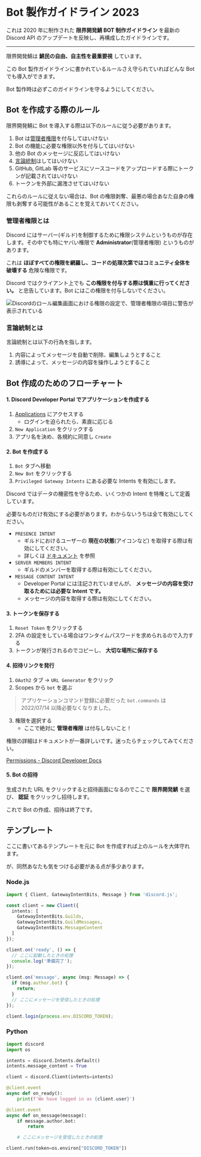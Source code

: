 # Bot 製作ガイドライン 2023

これは 2020 年に制作された **限界開発鯖 BOT 制作ガイドライン** を最新の Discord API のアップデートを反映し、再構成したガイドラインです。

---

限界開発鯖は **鯖民の自由、自主性を最重要視** しています。

この Bot 製作ガイドラインに書かれているルールさえ守られていればどんな Bot でも導入ができます。

Bot 製作時は必ずこのガイドラインを守るようにしてください。

## Bot を作成する際のルール

限界開発鯖に Bot を導入する際は以下のルールに従う必要があります。

1. Bot は[管理者権限](#管理者権限とは)を付与してはいけない
2. Bot の機能に必要な権限以外を付与してはいけない
3. 他の Bot のメッセージに反応してはいけない
4. [言論統制](#言論統制とは)はしてはいけない
5. GitHub, GitLab 等のサービスにソースコードをアップロードする際にトークンが記載されてはいけない
6. トークンを外部に漏洩させてはいけない

これらのルールに従えない場合は、Bot の権限剥奪、最悪の場合あなた自身の権限も剥奪する可能性があることを覚えておいてください。

### 管理者権限とは

Discord にはサーバー(ギルド)を制御するために権限システムというものが存在します。その中でも特にヤバい権限で **Administrator**(管理者権限) というものがあります。

これは **ほぼすべての権限を網羅し、コードの処理次第ではコミュニティ全体を破壊する** 危険な権限です。

Discord ではクライアント上でも **この権限を付与する際は慎重に行ってください。** と忠告しています。Bot にはこの権限を付与しないでください。

![Discordのロール編集画面における権限の設定で、管理者権限の項目に警告が表示されている](../../public/permission.png)

### 言論統制とは

言論統制とは以下の行為を指します。

1. 内容によってメッセージを自動で削除、編集しようとすること
2. 誘導によって、メッセージの内容を操作しようとすること

## Bot 作成のためのフローチャート

#### 1. Discord Developer Portal でアプリケーションを作成する

1. [Applications](https://discord.com/developers/applications) にアクセスする
   - ログインを迫られたら、素直に応じる
2. `New Application` をクリックする
3. アプリ名を決め、各規約に同意し `Create`

#### 2. Bot を作成する

1. `Bot` タブへ移動
2. `New Bot` をクリックする
3. `Privileged Gateway Intents` にある必要な Intents を有効にします。

Discord ではデータの機密性を守るため、いくつかの Intent を特権として定義しています。

必要なものだけ有効にする必要があります。わからないうちは全て有効にしてください。

- `PRESENCE INTENT`
  - ギルドにおけるユーザーの **現在の状態**(アイコンなど) を取得する際は有効にしてください。
  - 詳しくは [ドキュメント](https://discord.com/developers/docs/topics/gateway#presence-update) を参照
- `SERVER MEMBERS INTENT`
  - ギルドのメンバーを取得する際は有効にしてください。
- `MESSAGE CONTENT INTENT`
  - Developer Portal には注記されていませんが、 **メッセージの内容を受け取るためには必要な Intent です。**
  - メッセージの内容を取得する際は有効にしてください。

#### 3. トークンを保存する

1. `Reset Token` をクリックする
2. 2FA の設定をしている場合はワンタイムパスワードを求められるので入力する
3. トークンが発行されるのでコピーし、 **大切な場所に保存する**

#### 4. 招待リンクを発行

1. `OAuth2` タブ -> `URL Generator` をクリック
2. Scopes から `bot` を選ぶ

> アプリケーションコマンド登録に必要だった `bot.commands` は 2022/07/14 以降必要なくなりました。

3. 権限を選択する
   - ここで絶対に **管理者権限** は付与しないこと！

権限の詳細はドキュメントが一番詳しいです。迷ったらチェックしてみてください。

[Permissions - Discord Developer Docs](https://discord.com/developers/docs/topics/permissions)

#### 5. Bot の招待

生成された URL をクリックすると招待画面になるのでここで **限界開発鯖** を選び、 **認証** をクリックし招待します。

これで Bot の作成、招待は終了です。

## テンプレート

ここに書いてあるテンプレートを元に Bot を作成すれば上のルールを大体守れます。

が、同然あなたも気をつける必要がある点が多少あります。

### Node.js

```ts copy
import { Client, GatewayIntentBits, Message } from 'discord.js';

const client = new Client({
  intents: [
    GatewayIntentBits.Guilds,
    GatewayIntentBits.GuildMessages,
    GatewayIntentBits.MessageContent
  ]
});

client.on('ready', () => {
  // ここに起動したときの処理
  console.log('準備完了');
});

client.on('message', async (msg: Message) => {
  if (msg.author.bot) {
    return;
  }
  // ここにメッセージを受信したときの処理
});

client.login(process.env.DISCORD_TOKEN);
```

### Python

```py copy
import discord
import os

intents = discord.Intents.default()
intents.message_content = True

client = discord.Client(intents=intents)

@client.event
async def on_ready():
    print(f'We have logged in as {client.user}')

@client.event
async def on_message(message):
    if message.author.bot:
        return

    # ここにメッセージを受信したときの処理

client.run(token=os.environ["DISCORD_TOKEN"])
```
